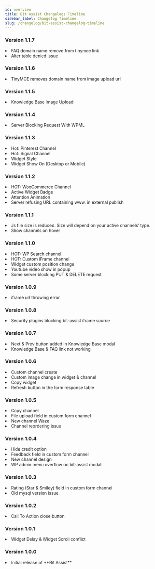 ```yaml
---
id: overview
title: Bit Assist Changelogs Timeline
sidebar_label: Changelog Timeline
slug: /changelog/bit-assist-changelog-timeline
---
```




### Version 1.1.7

<Log date="18-06-2023">
  <List type="Fixed">
    <li>FAQ domain name remove from tinymce link</li>
    <li>Alter table denied issue</li>
  </List>
</Log>

### Version 1.1.6

<Log date="12-06-2023">
  <List type="Fixed">
    <li>TinyMCE removes domain name from image upload url</li>
  </List>
</Log>

### Version 1.1.5

<Log date="05-06-2023">
  <List type="Fixed">
    <li>Knowledge Base Image Upload</li>
  </List>
</Log>

### Version 1.1.4

<Log date="28-05-2023">
  <List type="Fixed">
    <li>Server Blocking Request With WPML</li>
  </List>
</Log>

### Version 1.1.3

<Log date="16-05-2023">
  <List type="Added">
    <li> Hot: Pinterest Channel <NewChannels /></li>
    <li> Hot: Signal Channel <NewChannels /></li>
    <li> Widget Style <NewFeatures /></li>
    <li>  Widget Show On (Desktop or Mobile) <NewFeatures /></li>
  </List>
</Log>

### Version 1.1.2

<Log date="08-05-2023">
  <List type="Added">
    <li> HOT: WooCommerce Channel <NewChannels /></li>
    <li> Active Widget Badge <NewFeatures /></li>
    <li> Attention Animation <NewFeatures /></li>
  </List>
  <List type="Fixed">
    <li>Server refusing URL containing www. in external publish </li>
  </List>
</Log>


### Version 1.1.1

<Log date="20-02-2022">
  <List type="Improvement">
    <li>Js file size is reduced. Size will depend on your active channels’ type.</li>
    <li>Show channels on hover</li>
  </List>
</Log>


### Version 1.1.0

<Log date="31-12-2022">
  <List type="Added">
    <li> HOT: WP Search channel <NewChannels /></li>
    <li> HOT: Custom iFrame channel <NewChannels /></li>
    <li> Widget custom position change <NewFeatures /></li>
    <li> Youtube video show in popup <NewFeatures /></li>
  </List>
  <List type="Fixed">
    <li> Some server blocking PUT & DELETE request </li>
  </List>
</Log>

### Version 1.0.9

<Log date="15-12-2022">
  <List type="Fixed">
    <li> iframe url throwing error </li>
  </List>
</Log>

### Version 1.0.8

<Log date="15-12-2022">
  <List type="Fixed">
    <li>Security plugins blocking bit-assist iframe source </li>
  </List>
</Log>

### Version 1.0.7

<Log date="13-12-2022">
  <List type="Added">
    <li>Next & Prev button added in Knowledge Base modal <NewFeatures/> </li>
  </List>
  <List type="Fixed">
    <li>Knowledge Base & FAQ link not working </li>
  </List>
</Log>

### Version 1.0.6

<Log date="12-12-2022">
  <List type="Added">
    <li>Custom channel create <NewChannels/> </li>
    <li>Custom image change in widget & channel <NewFeatures/> </li>
    <li>Copy widget <NewFeatures/> </li>
    <li>Refresh button in the form response table <NewFeatures/> </li>
  </List>
</Log>

### Version 1.0.5

<Log date="30-11-2022">
  <List type="Added">
    <li>Copy channel <NewFeatures/> </li>
    <li>File upload field in custom form channel <NewFeatures/> </li>
    <li>New channel Waze <NewChannels/> </li>
  </List>
    <List type="Fixed">
    <li>Channel reordering issue </li>
  </List>
</Log>

### Version 1.0.4

<Log date="23-11-2022">
  <List type="Added">
    <li>Hide credit option </li>
    <li>Feedback field in custom form channel </li>
    <li>New channel design </li>
  </List>
    <List type="Fixed">
    <li>WP admin menu overflow on bit-assist modal </li>
  </List>
</Log>

### Version 1.0.3

<Log date="19-11-2022">
  <List type="Added">
   <List type="Custom Form">
      <li>Rating (Star & Smiley) field in custom form channel <NewFeatures /></li>
   </List>
  </List>
  <List type="Fixed">
    <li>Old mysql version issue </li>
  </List>
</Log>

### Version 1.0.2

<Log date="14-11-2022">
  <List type="Added">
    <li>Call To Action close button </li>
  </List>
</Log>

### Version 1.0.1

<Log date="12-11-2022">
  <List type="Fixed">
    <li>Widget Delay & Widget Scroll conflict</li>
  </List>
</Log>

### Version 1.0.0

<Log date="07-11-2022">
  <List type="Added">
    <li>Initial release of **Bit Assist** </li>
  </List>
</Log>
